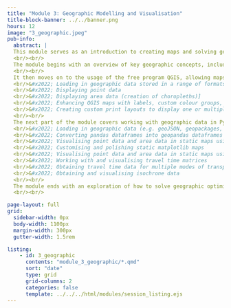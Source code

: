 ```yaml
---
title: "Module 3: Geographic Modelling and Visualisation"
title-block-banner: ../../banner.png
hours: 12
image: "3_geographic.jpeg"
pub-info:
  abstract: |
  This module serves as an introduction to creating maps and solving geographical problems in Python.
  <br/><br/>
  The module begins with an overview of key geographic concepts, including projections, coordinate reference systems, and levels of geographic data in use within the UK.
  <br/><br/>
  It then moves on to the usage of the free program QGIS, allowing maps to be made in a powerful point-and-click tool without making use of code. In QGIS, we cover
  <br/>&#x2022; Loading in geographic data stored in a range of formats, including geoJSON, geopackages, shapefiles, and csv files
  <br/>&#x2022; Displaying point data
  <br/>&#x2022; Displaying area data (creation of choropleths)]
  <br/>&#x2022; Enhancing QGIS maps with labels, custom colour groups, icons, and more
  <br/>&#x2022; Creating custom print layouts to display one or multiple QGIS maps along with titles, text and legends
  <br/><br/>
  The next part of the module covers working with geographic data in Python. 
  <br/>&#x2022; Loading in geographic data (e.g. geoJSON, geopackages, shapefiles) with the geopandas package
  <br/>&#x2022; Converting pandas dataframes into geopandas dataframes
  <br/>&#x2022; Visualising point data and area data in static maps using matplotlib
  <br/>&#x2022; Customising and polishing static matplotlib maps 
  <br/>&#x2022; Visualising point data and area data in static maps using folium
  <br/>&#x2022; Working with and visualising travel time matrices
  <br/>&#x2022; Obtaining travel time data for multiple modes of transport from free APIs using the routingpy package 
  <br/>&#x2022; Obtaining and visualising isochrone data
  <br/><br/>
  The module ends with an exploration of how to solve geographic optimisation problems - placing a number of sites in a way that minimises and objective like average travel time or distance - in Python. The module gives code examples for brute force solutions, but touches on more the more advanced evolutionary and genetic algorithm approaches and the value of multiobjective optimisation. 
  <br/><br/>

page-layout: full
grid:
  sidebar-width: 0px
  body-width: 1100px
  margin-width: 300px
  gutter-width: 1.5rem

listing:
    - id: 3_geographic
      contents: "module_3_geographic/*.qmd"
      sort: "date"
      type: grid
      grid-columns: 2
      categories: false
      template: ../../../html/modules/session_listing.ejs
---
```

